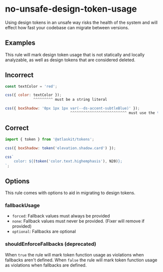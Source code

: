 # no-unsafe-design-token-usage

Using design tokens in an unsafe way risks the health of the system and will effect how fast your
codebase can migrate between versions.

## Examples

This rule will mark design token usage that is not statically and locally analyzable, as well as
design tokens that are considered deleted.

## Incorrect

```js
const textColor = 'red';

css({ color: textColor });
             ^^^^^^^^^ must be a string literal
```

```js
css({ boxShadow: '0px 1px 1px var(--ds-accent-subtleBlue)' });
                              ^^^^^^^^^^^^^^^^^^^^^^^^^^ must use the token() function
```

## Correct

```js
import { token } from '@atlaskit/tokens';

css({ boxShadow: token('elevation.shadow.card') });

css`
	color: ${(token('color.text.highemphasis'), N20)};
`;
```

## Options

This rule comes with options to aid in migrating to design tokens.

### fallbackUsage

- `forced`: Fallback values must always be provided
- `none`: Fallback values must never be provided. (Fixer will remove if provided)
- `optional`: Fallbacks are optional

### shouldEnforceFallbacks (deprecated)

When `true` the rule will mark token function usage as violations when fallbacks aren't defined.
When `false` the rule will mark token function usage as violations when fallbacks are defined.
